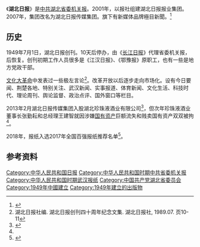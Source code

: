 《'''湖北日报'''》是[[中共湖北省委|中共湖北省委]][[中國共產黨黨報黨刊|机关报]]。2001年，以报社组建湖北日报报业集团。2007年，集团改名为湖北日报传媒集团。旗下有新媒体品牌極目新聞。<ref>{{cite news |title=极目新闻 |url=http://www.ctdsb.net/}}</ref>

==历史==
1949年7月1日，湖北日报创刊。10天后停办，由《[[长江日报|长江日报]]》代理省委机关报，后恢复。创刊初期工作人员很多是《江汉日报》、《鄂豫报》原职工，也有一些是地方党政干部。

[[文化大革命|文化大革命]]中发表过一些极左言论<ref>湖北日报社编. 湖北日报创刊四十周年纪念文集. 湖北日报社, 1989.07. 页10-11</ref>。改革开放以后逐步走向市场化。设有今日要闻、荆楚各地、特别关注、武汉新闻、实事报道、体育新闻、文化生活、科技时代、理论周刊、舆论监督、政治点评、国外窗口等栏目。

2013年2月湖北日报传媒集团入股湖北珍珠液酒业有限公司<ref name=l0>{{cite web|url=http://finance.sina.com.cn/chanjing/gsnews/20140521/060019173413.shtml|title=“湖北茅台”珍珠液公司董事长总经理被带走|language=Zh-hans|accessdate=2014年5月21日|archive-date=2021年3月15日|archive-url=https://web.archive.org/web/20210315213926/http://finance.sina.com.cn/chanjing/gsnews/20140521/060019173413.shtml|dead-url=no}}</ref>，但次年珍珠液酒业董事长张勤耘和总经理王建智就因涉嫌[[国有资产|国有资产]]巨额流失和贱卖国有资产双双被拘<ref name=l0/>。

2018年，报纸入选2017年全国百强报纸推荐名单<ref>{{Cite web|title=2017年全国“百强报刊”推荐名单开始公示|url=http://www.ce.cn/culture/gd/201801/16/t20180116_27756145.shtml|accessdate=2021-02-10|author=赵新乐（中国新闻出版广电报）|date=2018-01-16|format=|work=www.ce.cn|publisher=[[中国经济网|中国经济网]]|language=|dead-url=no|archive-date=2020-11-05|archive-url=https://web.archive.org/web/20201105014543/http://www.ce.cn/culture/gd/201801/16/t20180116_27756145.shtml}}</ref>。

==参考资料==
{{reflist}}

{{机关报}}
{{全国百强报刊}}

[[Category:中华人民共和国日报|Category:中华人民共和国日报]]
[[Category:中华人民共和国时期中共省委机关报|Category:中华人民共和国时期中共省委机关报]]
[[Category:中华人民共和国时期武汉报纸|Category:中华人民共和国时期武汉报纸]]
[[Category:中国共产党湖北省委员会|Category:中国共产党湖北省委员会]]
[[Category:1949年中國建立|Category:1949年中國建立]]
[[Category:1949年建立的出版物|Category:1949年建立的出版物]]